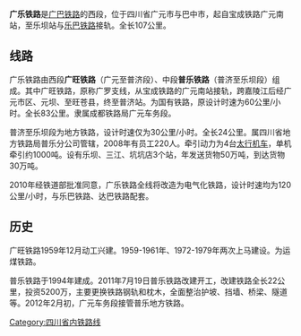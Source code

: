 {{unreferenced|time=2013-10-24T15:10:30+00:00}}
'''广乐铁路'''是[[广巴铁路|广巴铁路]]的西段，位于四川省广元市与巴中市，起自宝成铁路广元南站，至乐坝站与[[乐巴铁路|乐巴铁路]]接轨。全长107公里。

==线路==
广乐铁路由西段'''广旺铁路'''（广元至普济段）、中段'''普乐铁路'''（普济至乐坝段）组成。其中广旺铁路，原称广罗支线，从宝成铁路的广元南站接轨，跨嘉陵江后经广元市区、元坝、至旺苍县，终至普济站。为国有铁路，原设计时速为60公里/小时。全长83公里。隶属成都铁路局广元车务段。

普济至乐坝段为地方铁路，设计时速仅为30公里/小时。全长24公里。属四川省地方铁路局普乐分公司管辖，2008年有员工220人。牵引动力为4台[[太行机车|太行机车]]，单机牵引约1000吨。设有乐坝、三江、坑坑店3个站，年发送货物50万吨，到达货物30万吨。

2010年经铁道部批准同意，广乐铁路全线将改造为电气化铁路，设计时速均为120公里/小时，与乐巴铁路、达巴铁路配套。

==历史==
广旺铁路1959年12月动工兴建。1959-1961年、1972-1979年两次上马建设。为运煤铁路。

普乐铁路于1994年建成。2011年7月19日普乐铁路改建开工，改建铁路全长22公里，投资5200万，主要更换铁路钢轨和枕木，全面整治护坡、挡墙、桥梁、隧道等。2012年2月初，广元车务段接管普乐地方铁路。

{{广巴铁路|nocat}}
{{中国铁路}}
[[Category:四川省内铁路线|Category:四川省内铁路线]]